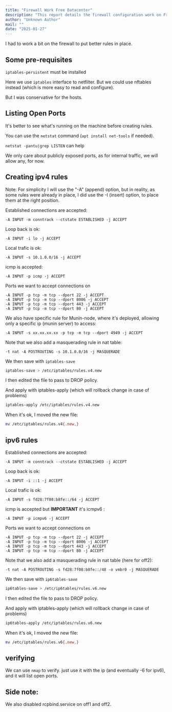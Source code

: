 ```yaml
---
title: "Firewall Work Free Datacenter"
description: "This report details the firewall configuration work on Free Datacenter servers, covering the setup of iptables rules for IPv4 and IPv6, including accepting established connections, loopback, local traffic, ICMP, and specific ports, along with the process for saving and applying rules."
author: "Unknown Author"
mail: ""
date: "2025-01-27"
---
```


I had to work a bit on the firewall to put better rules in place.

## Some pre-requisites

`iptables-persistent` must be installed

Here we use `iptables` interface to netfilter. But we could use nftables instead (which is more easy to read and configure).

But I was conservative for the hosts.

## Listing Open Ports

It's better to see what's running on the machine before creating rules.

You can use the `netstat` command (`apt install net-tools` if needed).

`netstat -pantu|grep LISTEN` can help

We only care about publicly exposed ports, as for internal traffic, we will allow any, for now.

## Creating ipv4 rules

Note: For simplicity I will use the "-A" (append) option,
but in reality, as some rules were already in place,
I did use the -I (insert) option, to place them at the right position.

Established connections are accepted:
```
-A INPUT -m conntrack --ctstate ESTABLISHED -j ACCEPT
```
Loop back is ok:
```
-A INPUT -i lo -j ACCEPT
```
Local trafic is ok:
```
-A INPUT -s 10.1.0.0/16 -j ACCEPT
```

icmp is accepted:
```
-A INPUT -p icmp -j ACCEPT
```

Ports we want to accept connections on
```
-A INPUT -p tcp -m tcp --dport 22 -j ACCEPT
-A INPUT -p tcp -m tcp --dport 8006 -j ACCEPT
-A INPUT -p tcp -m tcp --dport 443 -j ACCEPT
-A INPUT -p tcp -m tcp --dport 80 -j ACCEPT
```

We also have specific rule for Munin-node, where it's deployed, allowing only a specific ip (munin server) to access:
```
-A INPUT -s xx.xx.xx.xx -p tcp -m tcp --dport 4949 -j ACCEPT
```

Note that we also add a masquerading rule in nat table:
```
-t nat -A POSTROUTING -s 10.1.0.0/16 -j MASQUERADE
```


We then save with `iptables-save`
```bash
iptables-save > /etc/iptables/rules.v4.new
```
I then edited the file to pass to DROP policy.

And apply with iptables-apply (which will rollback change in case of problems)
```bash
iptables-apply /etc/iptables/rules.v4.new
```

When it's ok, I moved the new file:
```bash
mv /etc/iptables/rules.v4{.new,}
```


## ipv6 rules

Established connections are accepted:
```
-A INPUT -m conntrack --ctstate ESTABLISHED -j ACCEPT
```
Loop back is ok:
```
-A INPUT -i ::1 -j ACCEPT
```
Local trafic is ok:
```
-A INPUT -s fd28:7f08:b8fe::/64 -j ACCEPT
```

icmp is accepted but **IMPORTANT** it's icmpv6 :
```
-A INPUT -p icmpv6 -j ACCEPT
```

Ports we want to accept connections on
```
-A INPUT -p tcp -m tcp --dport 22 -j ACCEPT
-A INPUT -p tcp -m tcp --dport 8006 -j ACCEPT
-A INPUT -p tcp -m tcp --dport 443 -j ACCEPT
-A INPUT -p tcp -m tcp --dport 80 -j ACCEPT
```

Note that we also add a masquerading rule in nat table (here for off2):
```
-t nat -A POSTROUTING -s fd28:7f08:b8fe::/48 -o vmbr0 -j MASQUERADE
```

We then save with `ip6tables-save`
```bash
ip6tables-save > /etc/ip6tables/rules.v6.new
```
I then edited the file to pass to DROP policy.

And apply with iptables-apply (which will rollback change in case of problems)
```bash
ip6tables-apply /etc/iptables/rules.v6.new
```

When it's ok, I moved the new file:
```bash
mv /etc/iptables/rules.v6{.new,}
```

## verifying

We can use `nmap` to verify. just use it with the ip (and eventually -6 for ipv6), and it will list open ports.


## Side note:

We also disabled rcpbind.service on off1 and off2.
